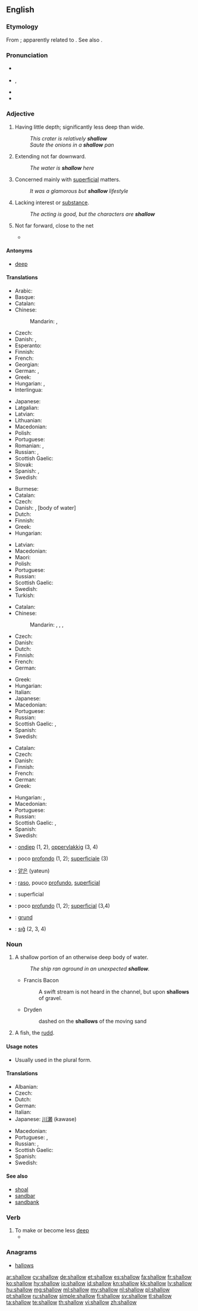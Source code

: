==English==

===Etymology===
From {{etyl|enm|en}} {{term|schalowe||not deep, shallow|lang=enm}}; apparently related to {{etyl|ang|-}} {{term|sceald||shallow|lang=ang}}. See also {{l|en|shoal}}.

===Pronunciation===
* {{a|UK}} {{IPA|/ˈʃaləʊ/}}
* {{a|US}} {{IPA|/ˈʃæl.oʊ/}}, {{X-SAMPA|/"S{l.oU/}}
* {{audio|en-us-shallow.ogg|Audio (US)}}
* {{rhymes|æləʊ}}

===Adjective===
{{en-adj|er}}

# Having little depth; significantly less deep than wide.
#: ''This crater is relatively '''shallow'''''
#: ''Saute the onions in a '''shallow''' pan''
# Extending not far downward.
#: ''The water is '''shallow''' here''
# Concerned mainly with [[superficial]] matters.
#: ''It was a glamorous but '''shallow''' lifestyle''
# Lacking interest or [[substance]].
#: ''The acting is good, but the characters are '''shallow'''''
# {{context|tennis|lang=en}} Not far forward, close to the net
#* {{quote-news
|year=2012
|date=June 28
|author=Jamie Jackson
|title=Wimbledon 2012: Lukas Rosol shocked by miracle win over Rafael Nadal
|work=the Guardian
|url=http://www.guardian.co.uk/sport/2012/jun/28/rafael-nadal-lukas-rosol-wimbledon-2012?INTCMP=ILCNETTXT3487
|page=
|passage=Rosol spurned the chance to finish off a '''shallow''' second serve by spooning into the net, and a wild forehand took the set to 5-4, with the native of Prerov required to hold his serve for victory.}}

====Antonyms====
* [[deep]]

====Translations====
{{trans-top|having little depth and significantly less deep than wide}}
* Arabic: {{t-|ar|ضحل|tr=ḍáḥil}}
* Basque: {{t+|eu|azaleko}}
* Catalan: {{t|ca|som}}
* Chinese:
*: Mandarin: {{t-|cmn|淺|sc=Hani}},  {{t-|cmn|浅|tr=qiǎn|sc=Hani}}
* Czech: {{t+|cs|mělký}}
* Danish: {{t-|da|flad}}, {{t+|da|lav}}
* Esperanto: {{t|eo|malprofunda}}
* Finnish: {{t+|fi|matala}}
* French: {{t-|fr|peu profond}}
* Georgian: {{t-|ka|მარჩხობი|sc=Geor}}
* German: {{t+|de|seicht}},  {{t+|de|flach}}
* Greek: {{t+|el|ρηχός|tr=richós}}
* Hungarian: {{t+|hu|lapos}}, {{t|hu|sekély}}
* Interlingua: {{t|ia|pauco profunde}}
{{trans-mid}}
* Japanese: {{t+|ja|浅い|tr=あさい, asai}}
* Latgalian: {{tø|ltg|seklys}}
* Latvian: {{t+|lv|sekls}}
* Lithuanian: {{t-|lt|seklus}}
* Macedonian: {{t-|mk|плиток|tr=plítok|sc=Cyrl}}
* Polish: {{t+|pl|płytki}}
* Portuguese: {{t+|pt|raso}}
* Romanian: {{t-|ro|plat}}, {{t-|ro|puțin adânc}}
* Russian: {{t+|ru|мелкий|tr=mélkij}},  {{t+|ru|неглубокий|tr=neglubókij}}
* Scottish Gaelic: {{t-|gd|eu-domhainn}}
* Slovak: {{t-|sk|plytký}}
* Spanish: {{t-|es|poco profundo|m}},  {{t+|es|superficial}}
* Swedish: {{t+|sv|ytlig|c}}
{{trans-bottom}}

{{trans-top|extending not far downward}}
* Burmese: {{t+|my|တိမ်|tr=tein|sc=Mymr}}
* Catalan: {{t|ca|som}}
* Czech: {{t+|cs|mělký}}
* Danish: {{t+|da|lav}}, {{t-|da|lavvandet}} [body of water]
* Dutch: {{t+|nl|ondiep}}
* Finnish: {{t+|fi|matala}}
* Greek: {{t+|el|ρηχός|tr=richós}}
* Hungarian: {{t+|hu|sekély}}
{{trans-mid}}
* Latvian: {{t+|lv|sekls}}
* Macedonian: {{t-|mk|плиток|tr=plítok|sc=Cyrl}}
* Maori: {{t|mi|pāpaku}}
* Polish: {{t+|pl|płytki}}
* Portuguese: {{t+|pt|superficial}}
* Russian: {{t+|ru|мелкий|tr=mélkij}}
* Scottish Gaelic: {{t-|gd|eu-domhainn}}
* Swedish: {{t+|sv|ytlig|c}}
* Turkish: {{t+|tr|sığ}}
{{trans-bottom}}

{{trans-top|concerned mainly with superficial matters}}
* Catalan: {{t|ca|superficial}}
* Chinese:
*: Mandarin: {{t|cmn|膚淺|sc=Hani}},  {{t|cmn|肤浅|tr=fūqiǎn|sc=Hani}},  {{t|cmn|淺薄|sc=Hani}},  {{t-|cmn|浅薄|tr=qiǎnbó|sc=Hani}}
* Czech: {{t-|cs|povrchní}}
* Danish: {{t-|da|overfladisk}}
* Dutch: {{t+|nl|oppervlakkig}}
* Finnish: {{t+|fi|pinnallinen}}
* French: {{t+|fr|superficiel}}
* German: {{t+|de|oberflächlich}}
{{trans-mid}}
* Greek: {{t+|el|ρηχός|tr=richós}}
* Hungarian: {{t-|hu|sekélyes}}
* Italian: {{t+|it|superficiale|m|f}}
* Japanese: {{t+|ja|浅い|tr=あさい, asai}}
* Macedonian: {{t-|mk|површен|tr=póvršen|sc=Cyrl}}
* Portuguese: {{t+|pt|superficial}}
* Russian: {{t+|ru|поверхностный|tr=povérxnostnyj}}
* Scottish Gaelic: {{t-|gd|eu-domhainn}}, {{t-|gd|faoin}}
* Spanish: {{t+|es|superficial}}
* Swedish: {{t+|sv|ytlig|c}}
{{trans-bottom}}

{{trans-top|lacking interest or substance}}
* Catalan: {{t|ca|superficial}}
* Czech: {{t-|cs|povrchní}}
* Danish: {{t-|da|åndsforladt}}
* Finnish: {{t+|fi|pinnallinen}}
* French: {{t+|fr|superficiel}}
* German: {{t+|de|oberflächlich}}
* Greek: {{t+|el|ρηχός|tr=richós}}
{{trans-mid}}
* Hungarian: {{t+|hu|felszínes}}, {{t+|hu|felületes}}
* Macedonian: {{t-|mk|површен|tr=póvršen|sc=Cyrl}}
* Portuguese: {{t-|pt|desinteressante}}
* Russian: {{t+|ru|поверхностный|tr=povérxnostnyj}}
* Scottish Gaelic: {{t-|gd|faoin}}, {{t-|gd|eu-domhainn}}
* Spanish: {{t+|es|superficial}}
* Swedish: {{t+|sv|ytlig|c}}
{{trans-bottom}}

{{checktrans-top}}
* {{ttbc|nl}}: [[ondiep]] (1, 2), [[oppervlakkig]] (3, 4)
* {{ttbc|it}}: poco [[profondo]] (1, 2); [[superficiale]] (3)
{{trans-mid}}
* {{ttbc|ko}}: [[얕은]] (yateun)
* {{ttbc|pt}}: [[raso]], pouco [[profundo]], [[superficial]]
* {{ttbc|ro}}: superficial
* {{ttbc|es}}: poco [[profundo]] (1, 2); [[superficial]] (3,4)
* {{ttbc|sv}}: [[grund]]
* {{ttbc|tr}}: [[sığ]] (2, 3, 4)
{{trans-bottom}}

===Noun===
{{en-noun}}

# A shallow portion of an otherwise deep body of water.
#: ''The ship ran aground in an unexpected '''shallow'''.''
#* Francis Bacon
#*: A swift stream is not heard in the channel, but upon '''shallows''' of gravel.
#* Dryden
#*: dashed on the '''shallows''' of the moving sand
# A fish, the [[rudd]].

====Usage notes====
* Usually used in the plural form.

====Translations====
{{trans-top|shallow portion of an otherwise deep body of water}}
* Albanian: {{t+|sq|cekëtinë|f}}
* Czech: {{t-|cs|mělčina|f}}
* Dutch: {{t-|nl|ondiepte|f}}
* German: {{t+|de|seicht}}
* Italian: {{t-|it|secca|f}}
* Japanese: [[川瀬]] (kawase)
{{trans-mid}}
* Macedonian: {{t-|mk|плитак|m|tr=plítak|sc=Cyrl}}
* Portuguese: {{t+|pt|raso}}, {{t+|pt|rasa}}
* Russian: {{t+|ru|мель|f|tr=m'el'}}, {{t+|ru|отмель|f|tr=ótm'el'}}
* Scottish Gaelic: {{t-|gd|tanalachd|f}}
* Spanish: {{t+|es|bajo|m}}
* Swedish: {{t+|sv|grund|c}}
{{trans-bottom}}

====See also====
* [[shoal]]
* [[sandbar]]
* [[sandbank]]

===Verb===
{{en-verb}}

# To make or become less [[deep]]
#* {{quote-journal|2009|date=February 6|Andrew Z. Krug et al.|Signature of the End-Cretaceous Mass Extinction in the Modern Biota|Science|url=http://www.sciencemag.org/cgi/content/abstract/323/5915/767|doi=10.1126/science.1164905|volume=323|issue=5915|pages=767-771
|passage=The '''shallowing''' of Cenozoic age-frequency curves from tropics to poles thus appears to reflect the decreasing probability for genera to reach and remain established in progressively higher latitudes ( 9 ). }}

===Anagrams===
* [[hallows#English|hallows]]

[[ar:shallow]]
[[cy:shallow]]
[[de:shallow]]
[[et:shallow]]
[[es:shallow]]
[[fa:shallow]]
[[fr:shallow]]
[[ko:shallow]]
[[hy:shallow]]
[[io:shallow]]
[[id:shallow]]
[[kn:shallow]]
[[kk:shallow]]
[[lv:shallow]]
[[hu:shallow]]
[[mg:shallow]]
[[ml:shallow]]
[[my:shallow]]
[[nl:shallow]]
[[pl:shallow]]
[[pt:shallow]]
[[ru:shallow]]
[[simple:shallow]]
[[fi:shallow]]
[[sv:shallow]]
[[tl:shallow]]
[[ta:shallow]]
[[te:shallow]]
[[th:shallow]]
[[vi:shallow]]
[[zh:shallow]]